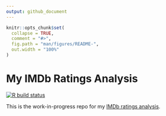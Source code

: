 ```yaml
---
output: github_document
---
```


<!-- README.md is generated from README.Rmd. Please edit that file -->

```r
knitr::opts_chunk$set(
  collapse = TRUE,
  comment = "#>",
  fig.path = "man/figures/README-",
  out.width = "100%"
)
```

# My IMDb Ratings Analysis

<!-- badges: start -->
[![R build status](https://github.com/mcanouil/imdb_ratings/workflows/render-analysis/badge.svg)](https://github.com/mcanouil/imdb_ratings/actions)
<!-- badges: end -->

This is the work-in-progress repo for my [IMDb ratings analysis](https://mcanouil.github.io/imdb_ratings).

